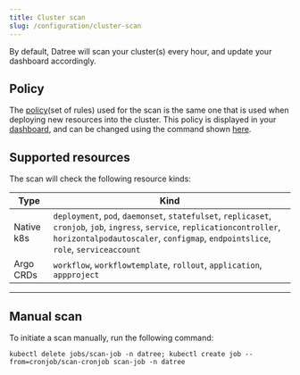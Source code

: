 ```yaml
---
title: Cluster scan
slug: /configuration/cluster-scan
---
```


By default, Datree will scan your cluster(s) every hour, and update your dashboard accordingly.  

## Policy

The [policy](/built-in-rules)(set of rules) used for the scan is the same one that is used when deploying new resources into the cluster. This policy is displayed in your [dashboard](https://app.datree.io), and can be changed using the command shown [here](/configuration/behavior#options).

## Supported resources

The scan will check the following resource kinds:

| **Type** | **Kind** |
|---|---|
| Native k8s | `deployment`, `pod`, `daemonset`,	`statefulset`,	`replicaset`, `cronjob`, `job`, `ingress`, `service`, `replicationcontroller`, `horizontalpodautoscaler`, `configmap`, `endpointslice`, `role`, `serviceaccount` |
| Argo CRDs | `workflow`, `workflowtemplate`, `rollout`, `application`, `appproject` |
		
---

## Manual scan

To initiate a scan manually, run the following command:

```terminal
kubectl delete jobs/scan-job -n datree; kubectl create job --from=cronjob/scan-cronjob scan-job -n datree
```


